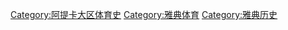 [[Category:阿提卡大区体育史|Category:阿提卡大区体育史]]
[[Category:雅典体育|Category:雅典体育]]
[[Category:雅典历史|Category:雅典历史]]